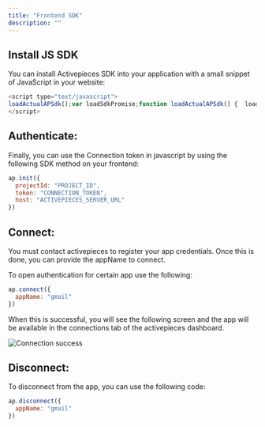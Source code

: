 ```yaml
---
title: "Frontend SDK"
description: ""
---
```



## Install JS SDK

You can install Activepieces SDK into your application with a small snippet of JavaScript in your website:

```javascript
<script type="text/javascript">
loadActualAPSdk();var loadSdkPromise;function loadActualAPSdk() {  loadSdkPromise = new Promise((resolve, reject) => {    const scriptTag = document.createElement('script');    scriptTag.src = 'https://cdn.activepieces.com/sdk/ap-sdk.js';    scriptTag.onload = () => {      setApInWindow();      resolve();    };    scriptTag.onerror = (err) => {      reject(err);    };    scriptTag.async = true;    document.head.append(scriptTag);  });}function setApInWindow() {  const apSdk = document.createElement('ap-sdk');  document.body.append(apSdk);  window.ap = apSdk;}ap = {};const methodNames = ['init', 'connect', 'disconnect', 'isConnected', 'getConnection'];for (const method of methodNames) {  ap[method] = (...args) => {    return new Promise((resolve, reject) => {      loadSdkPromise.then(        () => {          window.ap[method](...args).then(            (val) => resolve(val),            (err) => reject(err)          );        },        (err) => reject(err)      );    });  };}
</script>
```

## Authenticate:

Finally, you can use the Connection token in javascript by using the following SDK method on your frontend:

```javascript
ap.init({
  projectId: "PROJECT_ID",
  token: "CONNECTION_TOKEN",
  host: "ACTIVEPIECES_SERVER_URL"
})
```

## Connect:

<Warning>
You must contact activepieces to register your app credentials. Once this is done, you can provide the appName to connect.
</Warning>

To open authentication for certain app use the following:

```javascript
ap.connect({
  appName: "gmail"
})
```

When this is successful, you will see the following screen and the app will be available in the connections tab of the activepieces dashboard.

![Connection success](../../resources/screenshots/multi-tenancy-connection-success.png)


## Disconnect:

To disconnect from the app, you can use the following code:

```javascript
ap.disconnect({
  appName: "gmail"
})
```
